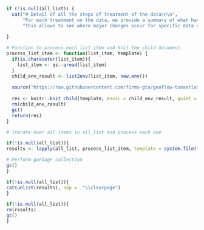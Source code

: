 ```r

if (!is.null(all_list)) {
  cat("# Detail of all the steps of treatment of the data\n\n",
      "For each treatment on the data, we provide a summary of what has been added, removed or transformed. ",
      "This allows to see where major changes occur for specific data needs.\n\n")
  
}
```


```r

# Function to process each list item and knit the child document
process_list_item <- function(list_item, template) {
  if(is.characeter(list_item)){
    list_item <- qs::qread(list_item)
  }
  child_env_result <- list2env(list_item, new.env())
  
  source("https://raw.githubusercontent.com/firms-gta/geoflow-tunaatlas/master/Analysis_markdown/functions/Functions_markdown.R", local = child_env_result)
  
  res <- knitr::knit_child(template, envir = child_env_result, quiet = TRUE)
  rm(child_env_result)
  gc()
  return(res)
}

# Iterate over all items in all_list and process each one

if(!is.null(all_list)){
results <- lapply(all_list, process_list_item, template = system.file("rmd/comparison.Rmd", package = "CWP.dataset"))

# Perform garbage collection
gc()
}
```


```r

if(!is.null(all_list)){
cat(unlist(results), sep =  "\\clearpage")
}

```

```r

if(!is.null(all_list)){
rm(results)
gc()
}

```
